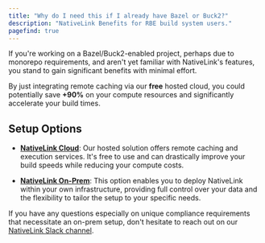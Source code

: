 ```yaml
---
title: "Why do I need this if I already have Bazel or Buck2?"
description: "NativeLink Benefits for RBE build system users."
pagefind: true
---
```


If you're working on a Bazel/Buck2-enabled project,
perhaps due to monorepo requirements, and aren't yet familiar with
NativeLink's features, you stand to gain significant benefits with minimal effort.

By just integrating remote caching via our **free** hosted cloud,
you could potentially save **+90%** on your compute resources and
significantly accelerate your build times.

## Setup Options

- **[NativeLink Cloud](/nativelink-cloud/bazel/)**:
Our hosted solution offers remote caching and execution services.
It's free to use and can drastically improve your build speeds while
reducing your compute costs.

- **[NativeLink On-Prem](/deployment-examples/on-prem-overview/)**:
This option enables you to deploy NativeLink within your own infrastructure,
providing full control over your data and the flexibility to tailor the setup
to your specific needs.

If you have any questions especially on unique compliance requirements
that necessitate an on-prem setup, don't hesitate to reach out on our
[NativeLink Slack channel](https://community.nativelink.com).
